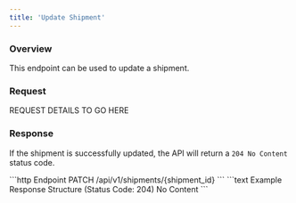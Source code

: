```yaml
---
title: 'Update Shipment'
---
```


### Overview

This endpoint can be used to update a shipment.

### Request

REQUEST DETAILS TO GO HERE

### Response

If the shipment is successfully updated, the API will return a `204 No Content` status code.

<RequestExample>
    ```http Endpoint
    PATCH /api/v1/shipments/{shipment_id}
    ```
</RequestExample>

<ResponseExample>
    ```text Example Response Structure (Status Code: 204)
    No Content
    ```
</ResponseExample>